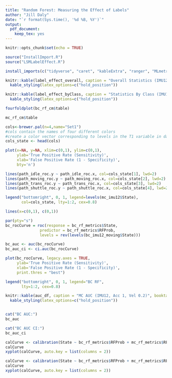```yaml
---
title: "Random Forest: Measuring the Effect of Labels"
author: "Jill Daly"
date: "`r format(Sys.time(), '%d %B, %Y')`"
output:  
  pdf_document: 
    keep_tex: yes
---
```


```r
knitr::opts_chunk$set(echo = TRUE)
```

```r
source("InstallImport.R")
source("LSMLabelEffect.R")

install_imports(c("tidyverse", "caret", "kableExtra", "ranger", "MLmetrics", "RANN", "pROC", "gtable", "grid", "gridExtra", "RColorBrewer"))

```



```r

knitr::kable(label_effect_overall, caption = "Overall Statistics (IMU12, Acc 1, Vel 0.2)", booktabs=TRUE)%>% 
  kable_styling(latex_options=c("hold_position"))

knitr::kable(label_effect_byClass, caption = "Statistics By Class (IMU12, Acc 1, Vel 0.2)", booktabs=TRUE)%>% 
  kable_styling(latex_options=c("hold_position"))

```


```r
fourfoldplot(bc_rf_cm$table)

```

```r
mc_rf_cm$table
```

  
```r

cols<-brewer.pal(n=4,name="Set1")
#cols contain the names of four different colors
#create a color vector corresponding to levels in the T1 variable in dat
cols_state <- head(cols)

plot(x=NA, y=NA, xlim=c(0,1), ylim=c(0,1),
     ylab='True Positive Rate (Sensitivity)',
     xlab='False Positive Rate (1 - Specificity)',
     bty='n')

lines(path_idle_roc.y ~ path_idle_roc.x, col=cols_state[1], lwd=2)
lines(path_moving_roc.y ~ path_moving_roc.x, col=cols_state[2], lwd=2)
lines(path_trans_roc.y ~ path_trans_roc.x, col=cols_state[3], lwd=2)
lines(path_shuttle_roc.y ~ path_shuttle_roc.x, col=cols_state[4], lwd=2)

legend("bottomright", 0, 1, legend=levels(mc_imu12$State), 
       col=cols_state, lty=1:2, cex=0.8)

lines(x=c(0,1), c(0,1))
```

    

```r
par(pty="s")
bc_rocCurve = roc(response = bc_rf_metrics$State,
               predictor = bc_rf_metrics$RFProb,
               levels = rev(levels(bc_imu12_moving$State)))

bc_auc <- auc(bc_rocCurve)
bc_auc_ci <- ci.auc(bc_rocCurve)

plot(bc_rocCurve, legacy.axes = TRUE,
     ylab='True Positive Rate (Sensitivity)',
     xlab='False Positive Rate (1 - Specificity)',
     print.thres = "best")

legend("bottomright", 0, 1, legend="BC RF", 
       lty=1:2, cex=0.8)


```



```r
knitr::kable(auc_df, caption = "MC AUC (IMU12, Acc 1, Vel 0.2)", booktabs=TRUE)%>% 
  kable_styling(latex_options=c("hold_position"))


cat("BC AUC:")
bc_auc

cat("BC AUC CI:")
bc_auc_ci

```


```r
calCurve <- calibration(State ~ bc_rf_metrics$RFProb + mc_rf_metrics$RFProb, data = mc_imu12)
calCurve
xyplot(calCurve, auto.key = list(columns = 2))

```


```r
calCurve <- calibration(State ~ bc_rf_metrics$RFProb + mc_rf_metrics$RFProb, data = bc_imu12_moving)
calCurve
xyplot(calCurve, auto.key = list(columns = 2))

```
